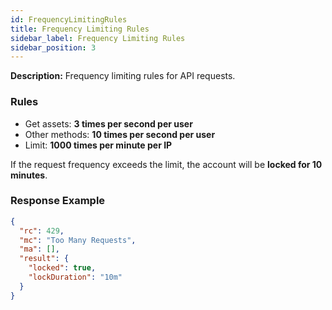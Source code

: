 ```yaml
---
id: FrequencyLimitingRules
title: Frequency Limiting Rules
sidebar_label: Frequency Limiting Rules
sidebar_position: 3
---
```


**Description:** Frequency limiting rules for API requests.

### Rules

- Get assets: **3 times per second per user**
- Other methods: **10 times per second per user**
- Limit: **1000 times per minute per IP**

If the request frequency exceeds the limit, the account will be **locked for 10 minutes**.

### Response Example

```json title="Response"
{
  "rc": 429,
  "mc": "Too Many Requests",
  "ma": [],
  "result": {
    "locked": true,
    "lockDuration": "10m"
  }
}
```
